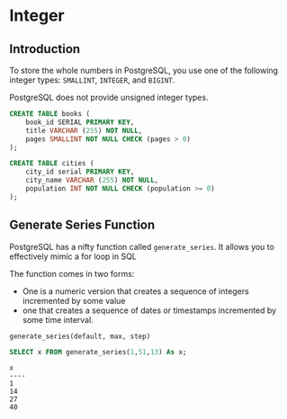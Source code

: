 # Integer

## Introduction

To store the whole numbers in PostgreSQL, you use one of the following integer types: `SMALLINT`, `INTEGER`, and `BIGINT`.

PostgreSQL does not provide unsigned integer types.

```sql
CREATE TABLE books (
    book_id SERIAL PRIMARY KEY,
    title VARCHAR (255) NOT NULL,
    pages SMALLINT NOT NULL CHECK (pages > 0)
);

CREATE TABLE cities (
    city_id serial PRIMARY KEY,
    city_name VARCHAR (255) NOT NULL,
    population INT NOT NULL CHECK (population >= 0)
);
```

## Generate Series Function

PostgreSQL has a nifty function called `generate_series`. It allows you to effectively mimic a for loop in SQL

The function comes in two forms:
- One is a numeric version that creates a sequence of integers incremented by some value
- one that creates a sequence of dates or timestamps incremented by some time interval.

```
generate_series(default, max, step)
```

```sql
SELECT x FROM generate_series(1,51,13) As x;
```

```
x
----
1
14 
27 
40
```